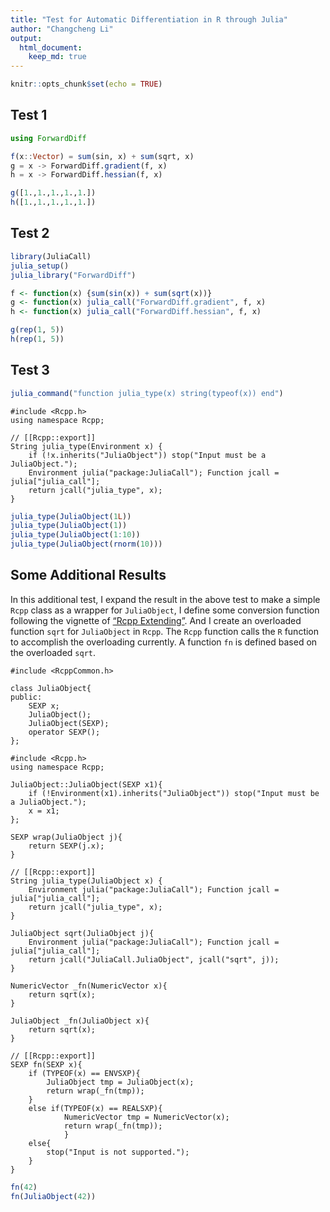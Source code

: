 ```yaml
---
title: "Test for Automatic Differentiation in R through Julia"
author: "Changcheng Li"
output:
  html_document:
    keep_md: true
---
```


```r
knitr::opts_chunk$set(echo = TRUE)
```

## Test 1

```julia
using ForwardDiff

f(x::Vector) = sum(sin, x) + sum(sqrt, x)
g = x -> ForwardDiff.gradient(f, x)
h = x -> ForwardDiff.hessian(f, x)

g([1.,1.,1.,1.,1.])
h([1.,1.,1.,1.,1.])
```

## Test 2

```r
library(JuliaCall)
julia_setup()
julia_library("ForwardDiff")

f <- function(x) {sum(sin(x)) + sum(sqrt(x))}
g <- function(x) julia_call("ForwardDiff.gradient", f, x)
h <- function(x) julia_call("ForwardDiff.hessian", f, x)

g(rep(1, 5))
h(rep(1, 5))
```

## Test 3
```r
julia_command("function julia_type(x) string(typeof(x)) end")
```
```Rcpp
#include <Rcpp.h>
using namespace Rcpp;

// [[Rcpp::export]]
String julia_type(Environment x) {
    if (!x.inherits("JuliaObject")) stop("Input must be a JuliaObject.");
    Environment julia("package:JuliaCall"); Function jcall = julia["julia_call"];
    return jcall("julia_type", x);
}
```

```r
julia_type(JuliaObject(1L))
julia_type(JuliaObject(1))
julia_type(JuliaObject(1:10))
julia_type(JuliaObject(rnorm(10)))
```

## Some Additional Results

In this additional test, I expand the result in the above test to make a simple `Rcpp` class as a wrapper for `JuliaObject`, I define some conversion function following the vignette of ["Rcpp Extending"](https://cran.r-project.org/web/packages/Rcpp/vignettes/Rcpp-extending.pdf).
And I create an overloaded function `sqrt` for `JuliaObject` in `Rcpp`.
The `Rcpp` function calls the `R` function to accomplish the overloading currently.
A function `fn` is defined based on the overloaded `sqrt`.

```Rcpp
#include <RcppCommon.h>

class JuliaObject{
public:
    SEXP x;
    JuliaObject();
    JuliaObject(SEXP);
    operator SEXP();
};

#include <Rcpp.h>
using namespace Rcpp;

JuliaObject::JuliaObject(SEXP x1){
    if (!Environment(x1).inherits("JuliaObject")) stop("Input must be a JuliaObject.");
    x = x1;
};

SEXP wrap(JuliaObject j){
    return SEXP(j.x);
}

// [[Rcpp::export]]
String julia_type(JuliaObject x) {
    Environment julia("package:JuliaCall"); Function jcall = julia["julia_call"];
    return jcall("julia_type", x);
}

JuliaObject sqrt(JuliaObject j){
    Environment julia("package:JuliaCall"); Function jcall = julia["julia_call"];
    return jcall("JuliaCall.JuliaObject", jcall("sqrt", j));
}

NumericVector _fn(NumericVector x){
    return sqrt(x);
}

JuliaObject _fn(JuliaObject x){
    return sqrt(x);
}

// [[Rcpp::export]]
SEXP fn(SEXP x){
    if (TYPEOF(x) == ENVSXP){
        JuliaObject tmp = JuliaObject(x);
        return wrap(_fn(tmp));
    }
    else if(TYPEOF(x) == REALSXP){
            NumericVector tmp = NumericVector(x);
            return wrap(_fn(tmp));
            }
    else{
        stop("Input is not supported.");
    }
}
```

```r
fn(42)
fn(JuliaObject(42))
```
